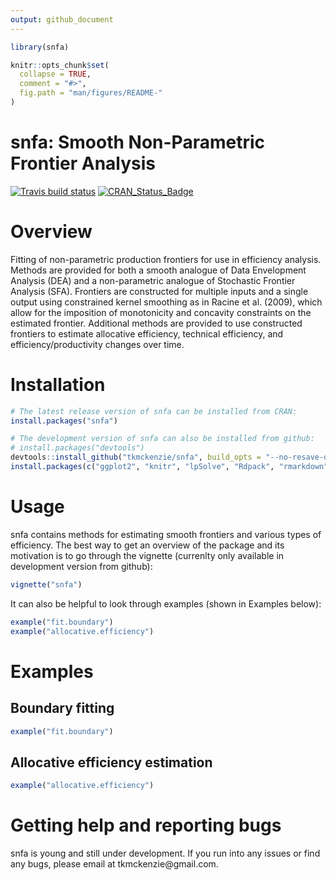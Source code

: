 ```yaml
---
output: github_document
---
```


<!-- README.md is generated from README.Rmd. Please edit that file -->

```r
library(snfa)

knitr::opts_chunk$set(
  collapse = TRUE,
  comment = "#>",
  fig.path = "man/figures/README-"
)
```

# snfa: Smooth Non-Parametric Frontier Analysis
[![Travis build status](https://travis-ci.org/tkmckenzie/snfa.svg?branch=master)](https://travis-ci.org/tkmckenzie/snfa)
[![CRAN_Status_Badge](http://www.r-pkg.org/badges/version/snfa)](https://cran.r-project.org/package=snfa)

# Overview
Fitting of non-parametric production frontiers for use in efficiency analysis. Methods are provided for both a smooth analogue of Data Envelopment Analysis (DEA) and a non-parametric analogue of Stochastic Frontier Analysis (SFA). Frontiers are constructed for multiple inputs and a single output using constrained kernel smoothing as in Racine et al. (2009), which allow for the imposition of monotonicity and concavity constraints on the estimated frontier. Additional methods are provided to use constructed frontiers to estimate allocative efficiency, technical efficiency, and efficiency/productivity changes over time.

# Installation
```R
# The latest release version of snfa can be installed from CRAN:
install.packages("snfa")

# The development version of snfa can also be installed from github:
# install.packages("devtools")
devtools::install_github("tkmckenzie/snfa", build_opts = "--no-resave-data")
install.packages(c("ggplot2", "knitr", "lpSolve", "Rdpack", "rmarkdown")) # Install suggested packages
```

# Usage
snfa contains methods for estimating smooth frontiers and various types of efficiency. The best way to get an overview of the package and its motivation is to go through the vignette (currenlty only available in development version from github):
```r
vignette("snfa")
```
It can also be helpful to look through examples (shown in Examples below):
```r
example("fit.boundary")
example("allocative.efficiency")
```

# Examples

## Boundary fitting

```r
example("fit.boundary")
```

## Allocative efficiency estimation
```r
example("allocative.efficiency")
```

# Getting help and reporting bugs
snfa is young and still under development. If you run into any issues or find any bugs, please email at tkmckenzie@gmail.com.
